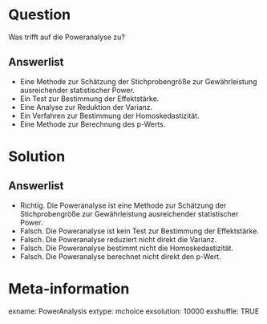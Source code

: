 Question 
======== 

Was trifft auf die Poweranalyse zu?

Answerlist
----------

* Eine Methode zur Schätzung der Stichprobengröße zur Gewährleistung ausreichender statistischer Power.
* Ein Test zur Bestimmung der Effektstärke.
* Eine Analyse zur Reduktion der Varianz.
* Ein Verfahren zur Bestimmung der Homoskedastizität.
* Eine Methode zur Berechnung des p-Werts.

Solution
========

Answerlist
----------

* Richtig. Die Poweranalyse ist eine Methode zur Schätzung der Stichprobengröße zur Gewährleistung ausreichender statistischer Power.
* Falsch. Die Poweranalyse ist kein Test zur Bestimmung der Effektstärke.
* Falsch. Die Poweranalyse reduziert nicht direkt die Varianz.
* Falsch. Die Poweranalyse bestimmt nicht die Homoskedastizität.
* Falsch. Die Poweranalyse berechnet nicht direkt den p-Wert.

Meta-information
================
exname: PowerAnalysis
extype: mchoice
exsolution: 10000
exshuffle: TRUE
